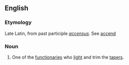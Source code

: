 ==English==

===Etymology===
Late Latin, from past participle ''[[accensus]]''. See [[accend]]

===Noun===
{{en-noun}}

# {{cattag|Roman Catholic Church}} One of the [[functionaries]] who [[light]] and trim the [[tapers]].